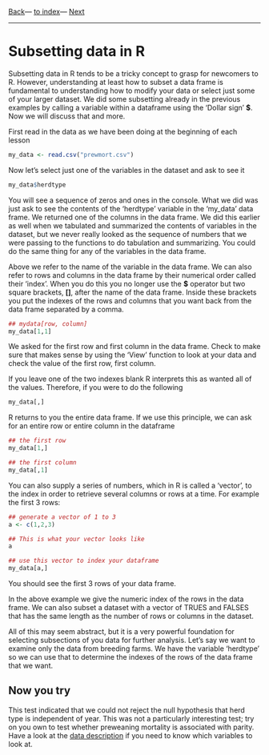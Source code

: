 [Back](lesson4_2.html)---
[to index](../../index.html)---
[Next](../lesson2/lesson5_1.html)

---

# Subsetting data in R

Subsetting data in R tends to be a tricky concept to grasp for
newcomers to R. However, understanding at least how to subset a data
frame is fundamental to understanding how to modify your data or select
just some of your larger dataset. We did some subsetting already in
the previous examples by calling a variable within a dataframe using
the 'Dollar sign' **\$**. Now we will discuss that and more.

First read in the data as we have been doing at the beginning of each lesson

```r

my_data <- read.csv("prewmort.csv")

```

Now let's select just one of the variables in the dataset and ask to
see it

```r

my_data$herdtype

```

You will see a sequence of zeros and ones in the console. What we did
was just ask to see the contents of the 'herdtype' variable in the
'my\_data' data frame. We returned one of the columns in the data
frame. We did this earlier as well when we tabulated and summarized
the contents of variables in the dataset, but we never really looked
as the sequence of numbers that we were passing to the functions to do
tabulation and summarizing. You could do the same thing for any of the
variables in the data frame.

Above we refer to the name of the variable in the data frame. We can
also refer to rows and columns in the data frame by their numerical
order called their 'index'. When you do this you no longer use the
**\$** operator but two square brackets, **[]**, after the name of the
data frame. Inside these brackets you put the indexes of the rows and
columns that you want back from the data frame separated by a comma.

```r

## mydata[row, column]
my_data[1,1]

```

We asked for the first row and first column in the data frame. Check
to make sure that makes sense by using the 'View' function to look at
your data and check the value of the first row, first column.

If you leave one of the two indexes blank R interprets this as wanted
all of the values. Therefore, if you were to do the following

```r

my_data[,]

```

R returns to you the entire data frame. If we use this principle, we
can ask for an entire row or entire column in the dataframe

```r

## the first row
my_data[1,]

## the first column
my_data[,1]

```

You can also supply a series of numbers, which in R is called a
'vector', to the index in order to retrieve several columns or rows at
a time. For example the first 3 rows:

```r

## generate a vector of 1 to 3
a <- c(1,2,3)

## This is what your vector looks like
a

## use this vector to index your dataframe
my_data[a,]

```

You should see the first 3 rows of your data frame.


In the above example we give the numeric index of the rows in the data
frame. We can also subset a dataset with a vector of TRUES and FALSES
that has the same length as the number of rows or columns in the
dataset.


All of this may seem abstract, but it is a very powerful foundation
for selecting subsections of you data for further analysis. Let's say
we want to examine only the data from breeding farms. We have the
variable 'herdtype' so we can use that to determine the indexes of the
rows of the data frame that we want.




## Now you try

This test indicated that we could not reject the null hypothesis that
herd type is independent of year. This was not a particularly
interesting test; try on you own to test whether preweaning mortality
is associated with parity. Have a look at the
[data description](../../about_datasets.html) if you need to know
which variables to look at.
